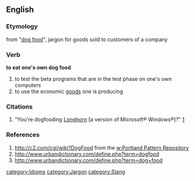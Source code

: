 ==English==
===Etymology===
from "[[dog food]]", jargon for goods sold to customers of a company
===Verb===
'''to eat one's own dog food'''
#to test the beta programs that are in the test phase on one's own computers
#to use the economic [[good]]s one is producing

===Citations===
#"You're dogfooding [[w:Longhorn|Longhorn]] [a version of Microsoft® Windows®]?" [http://channel9.msdn.com/default.aspx]
===References===
#http://c2.com/cgi/wiki?DogFood from the [[w:Portland Pattern Repository]]
#http://www.urbandictionary.com/define.php?term=dogfood
#http://www.urbandictionary.com/define.php?term=dog+food

[[category:Idioms]]
[[category:Jargon]]
[[category:Slang]]